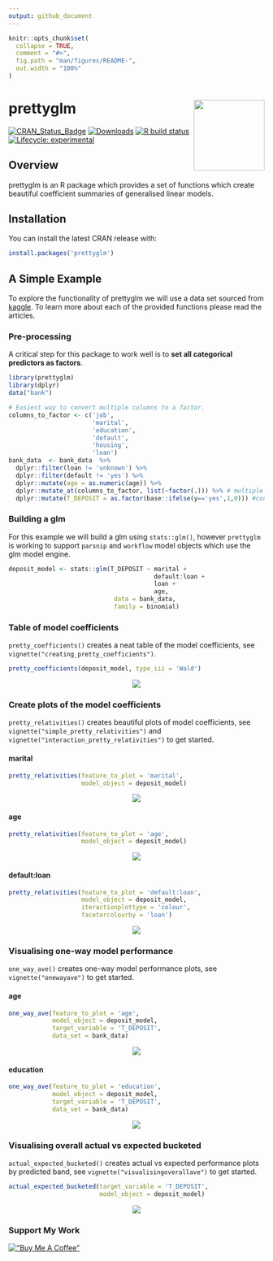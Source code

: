 ```yaml
---
output: github_document
---
```


```r
knitr::opts_chunk$set(
  collapse = TRUE,
  comment = "#>",
  fig.path = "man/figures/README-",
  out.width = "100%"
)
```

# prettyglm <img src='./man/figures/logo.png' align="right" height="139" />

<!-- badges: start -->
[![CRAN_Status_Badge](https://www.r-pkg.org/badges/version/prettyglm)](https://cran.r-project.org/package=prettyglm)
[![Downloads](https://cranlogs.r-pkg.org/badges/grand-total/prettyglm)](https://cran.r-project.org/package=prettyglm)
[![R build status](https://github.com/jared-fowler/prettyglm/workflows/R-CMD-check/badge.svg)](https://github.com/jared-fowler/prettyglm/actions)
[![Lifecycle: experimental](https://img.shields.io/badge/lifecycle-experimental-orange.svg)](https://lifecycle.r-lib.org/articles/stages.html)
<!-- badges: end -->

## Overview

prettyglm is an R package which provides a set of functions which create beautiful coefficient summaries of generalised linear models. 

## Installation

You can install the latest CRAN release with:

``` r
install.packages('prettyglm')
```

## A Simple Example

To explore the functionality of prettyglm we will use a data set sourced from [kaggle](https://www.kaggle.com/volodymyrgavrysh/bank-marketing-campaigns-dataset). To learn more about each of the provided functions please read the articles.

### Pre-processing

A critical step for this package to work well is to **set all categorical predictors as factors**.

```r
library(prettyglm)
library(dplyr)
data("bank")

# Easiest way to convert multiple columns to a factor.
columns_to_factor <- c('job',
                       'marital',
                       'education',
                       'default',
                       'housing',
                       'loan')
bank_data  <- bank_data  %>%
  dplyr::filter(loan != 'unknown') %>% 
  dplyr::filter(default != 'yes') %>% 
  dplyr::mutate(age = as.numeric(age)) %>% 
  dplyr::mutate_at(columns_to_factor, list(~factor(.))) %>% # multiple columns to factor
  dplyr::mutate(T_DEPOSIT = as.factor(base::ifelse(y=='yes',1,0))) #convert target to 0 and 1 for performance plots
```

### Building a glm

For this example we will build a glm using `stats::glm()`, however `prettyglm` is working to support `parsnip` and `workflow` model objects which use the glm model engine.

```r
deposit_model <- stats::glm(T_DEPOSIT ~ marital +
                                        default:loan +
                                        loan +
                                        age,
                             data = bank_data,
                             family = binomial)
```

### Table of model coefficients 

`pretty_coefficients()` creates a neat table of the model coefficients, see `vignette("creating_pretty_coefficients")`.

```r
pretty_coefficients(deposit_model, type_iii = 'Wald')
```

<p align="center">
  <img src= './man/figures/indextable.png' align="center"/>
</p>


### Create plots of the model coefficients 

`pretty_relativities()` creates beautiful plots of model coefficients,  see `vignette("simple_pretty_relativities")` and `vignette("interaction_pretty_relativities")` to get started.

#### marital

```r
pretty_relativities(feature_to_plot = 'marital',
                    model_object = deposit_model)
```

<p align="center">
  <img src= './man/figures/maritalrel.png' align="center"/>
</p>


#### age

```r
pretty_relativities(feature_to_plot = 'age',
                    model_object = deposit_model)
```

<p align="center">
  <img src= './man/figures/agerel.png' align="center"/>
</p>

#### default:loan

```r
pretty_relativities(feature_to_plot = 'default:loan',
                    model_object = deposit_model,
                    iteractionplottype = 'colour',
                    facetorcolourby = 'loan')
```

<p align="center">
  <img src= './man/figures/defualtloanrel.png'  align="center"/>
</p>


### Visualising one-way model performance

`one_way_ave()` creates one-way model performance plots, see `vignette("onewayave")` to get started.

#### age

```r
one_way_ave(feature_to_plot = 'age',
            model_object = deposit_model,
            target_variable = 'T_DEPOSIT',
            data_set = bank_data)
```

<p align="center">
  <img src= './man/figures/ageave.png' align="center"/>
</p>

#### education


```r
one_way_ave(feature_to_plot = 'education',
            model_object = deposit_model,
            target_variable = 'T_DEPOSIT',
            data_set = bank_data)
```

<p align="center">
  <img src= './man/figures/educationave.png' align="center"/>
</p>


### Visualising overall actual vs expected bucketed 

`actual_expected_bucketed()` creates actual vs expected performance plots by predicted band, see `vignette("visualisingoverallave")` to get started.

```r
actual_expected_bucketed(target_variable = 'T_DEPOSIT',
                         model_object = deposit_model)
```

<p align="center">
  <img src= './man/figures/aveband.png' align="center"/>
</p>

### Support My Work

[!["Buy Me A Coffee"](https://www.buymeacoffee.com/assets/img/custom_images/orange_img.png)](https://www.buymeacoffee.com/tictap)


